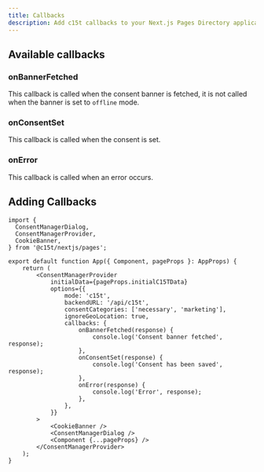 ```yaml
---
title: Callbacks
description: Add c15t callbacks to your Next.js Pages Directory application.
---
```



## Available callbacks

### onBannerFetched

This callback is called when the consent banner is fetched, it is not called when the banner is set to `offline` mode.

<auto-type-table path="../../../node_modules/c15t/src/types/callbacks.ts" name="OnBannerFetchedPayload" />

### onConsentSet

This callback is called when the consent is set.

<auto-type-table path="../../../node_modules/c15t/src/types/callbacks.ts" name="OnConsentSetPayload" />

### onError

This callback is called when an error occurs.

<auto-type-table path="../../../node_modules/c15t/src/types/callbacks.ts" name="OnErrorPayload" />


## Adding Callbacks
```tsx title="pages/_app.tsx"
import { 
  ConsentManagerDialog,
  ConsentManagerProvider,
  CookieBanner,
} from '@c15t/nextjs/pages';

export default function App({ Component, pageProps }: AppProps) {
	return (
		<ConsentManagerProvider
			initialData={pageProps.initialC15TData}
			options={{
				mode: 'c15t',
				backendURL: '/api/c15t',
				consentCategories: ['necessary', 'marketing'],
				ignoreGeoLocation: true,
				callbacks: {
					onBannerFetched(response) {
						console.log('Consent banner fetched', response);
					},
					onConsentSet(response) {
						console.log('Consent has been saved', response);
					},
					onError(response) {
						console.log('Error', response);
					},
				},
			}}
		>
			<CookieBanner />
			<ConsentManagerDialog />
			<Component {...pageProps} />
		</ConsentManagerProvider>
	);
}
```